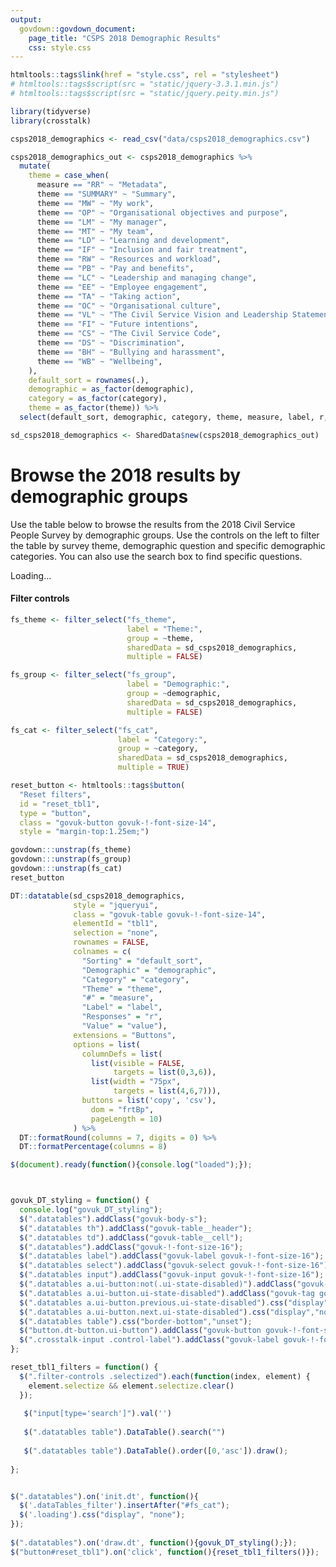 ```yaml
---
output:
  govdown::govdown_document:
    page_title: "CSPS 2018 Demographic Results"
    css: style.css
---
```


``` r
htmltools::tags$link(href = "style.css", rel = "stylesheet")
# htmltools::tags$script(src = "static/jquery-3.3.1.min.js")
# htmltools::tags$script(src = "static/jquery.peity.min.js")

```

``` r
library(tidyverse)
library(crosstalk)

csps2018_demographics <- read_csv("data/csps2018_demographics.csv")

csps2018_demographics_out <- csps2018_demographics %>%
  mutate(
    theme = case_when(
      measure == "RR" ~ "Metadata",
      theme == "SUMMARY" ~ "Summary",
      theme == "MW" ~ "My work",
      theme == "OP" ~ "Organisational objectives and purpose",
      theme == "LM" ~ "My manager",
      theme == "MT" ~ "My team",
      theme == "LD" ~ "Learning and development",
      theme == "IF" ~ "Inclusion and fair treatment",
      theme == "RW" ~ "Resources and workload",
      theme == "PB" ~ "Pay and benefits",
      theme == "LC" ~ "Leadership and managing change",
      theme == "EE" ~ "Employee engagement",
      theme == "TA" ~ "Taking action",
      theme == "OC" ~ "Organisational culture",
      theme == "VL" ~ "The Civil Service Vision and Leadership Statement",
      theme == "FI" ~ "Future intentions",
      theme == "CS" ~ "The Civil Service Code",
      theme == "DS" ~ "Discrimination",
      theme == "BH" ~ "Bullying and harassment",
      theme == "WB" ~ "Wellbeing",
    ),
    default_sort = rownames(.),
    demographic = as_factor(demographic),
    category = as_factor(category),
    theme = as_factor(theme)) %>%
  select(default_sort, demographic, category, theme, measure, label, r, value)

sd_csps2018_demographics <- SharedData$new(csps2018_demographics_out)

```

# Browse the 2018 results by demographic groups

Use the table below to browse the results from the 2018 Civil Service People Survey by demographic groups. Use the controls on the left to filter the table by survey theme, demographic question and specific demographic categories. You can also use the search box to find specific questions.

:::{.loading}
:::{.warning}
Loading...
:::
:::

:::{.govuk-grid-row .data-row}

:::{.govuk-grid-column-one-quarter .filter-controls .govuk-body-s}

#### Filter controls

```r


fs_theme <- filter_select("fs_theme",
                          label = "Theme:",
                          group = ~theme,
                          sharedData = sd_csps2018_demographics,
                          multiple = FALSE)

fs_group <- filter_select("fs_group",
                          label = "Demographic:",
                          group = ~demographic,
                          sharedData = sd_csps2018_demographics,
                          multiple = FALSE)

fs_cat <- filter_select("fs_cat",
                        label = "Category:",
                        group = ~category,
                        sharedData = sd_csps2018_demographics,
                        multiple = TRUE)

reset_button <- htmltools::tags$button(
  "Reset filters",
  id = "reset_tbl1", 
  type = "button",
  class = "govuk-button govuk-!-font-size-14",
  style = "margin-top:1.25em;")

govdown:::unstrap(fs_theme)
govdown:::unstrap(fs_group)
govdown:::unstrap(fs_cat)
reset_button

```
:::

:::{.govuk-grid-column-three-quarters .tbl-display}
```r

DT::datatable(sd_csps2018_demographics, 
              style = "jqueryui", 
              class = "govuk-table govuk-!-font-size-14",
              elementId = "tbl1",
              selection = "none",
              rownames = FALSE,
              colnames = c(
                "Sorting" = "default_sort",
                "Demographic" = "demographic",
                "Category" = "category",
                "Theme" = "theme",
                "#" = "measure",
                "Label" = "label",
                "Responses" = "r",
                "Value" = "value"),
              extensions = "Buttons",
              options = list(
                columnDefs = list(
                  list(visible = FALSE, 
                       targets = list(0,3,6)),
                  list(width = "75px",
                       targets = list(4,6,7))),
                buttons = list('copy', 'csv'),
                  dom = "frtBp",
                  pageLength = 10)
              ) %>%
  DT::formatRound(columns = 7, digits = 0) %>%
  DT::formatPercentage(columns = 8)

```
:::

:::


<!-- jQuery post-load actions: NO CONTENT AFTER THIS CODE BLOCK -->

``` js

$(document).ready(function(){console.log("loaded");});



govuk_DT_styling = function() {
  console.log("govuk_DT_styling");
  $(".datatables").addClass("govuk-body-s");
  $(".datatables th").addClass("govuk-table__header");
  $(".datatables td").addClass("govuk-table__cell");
  $(".datatables").addClass("govuk-!-font-size-16");
  $(".datatables label").addClass("govuk-label govuk-!-font-size-16");
  $(".datatables select").addClass("govuk-select govuk-!-font-size-16");
  $(".datatables input").addClass("govuk-input govuk-!-font-size-16");
  $(".datatables a.ui-button:not(.ui-state-disabled)").addClass("govuk-tag govuk-tag--grey govuk-!-font-size-14");
  $(".datatables a.ui-button.ui-state-disabled").addClass("govuk-tag govuk-tag--blue govuk-!-font-size-14");
  $(".datatables a.ui-button.previous.ui-state-disabled").css("display","none");
  $(".datatables a.ui-button.next.ui-state-disabled").css("display","none");
  $(".datatables table").css("border-bottom","unset");
  $("button.dt-button.ui-button").addClass("govuk-button govuk-!-font-size-14");
  $(".crosstalk-input .control-label").addClass("govuk-label govuk-!-font-size-16");
};

reset_tbl1_filters = function() {
  $(".filter-controls .selectized").each(function(index, element) { 
    element.selectize && element.selectize.clear()
  });
   
   $("input[type='search']").val('')
   
   $(".datatables table").DataTable().search("")
   
   $(".datatables table").DataTable().order([0,'asc']).draw();
   
};


$(".datatables").on('init.dt', function(){
  $('.dataTables_filter').insertAfter("#fs_cat");
  $('.loading').css("display", "none");
});
  
$(".datatables").on('draw.dt', function(){govuk_DT_styling();});
$("button#reset_tbl1").on('click', function(){reset_tbl1_filters()});

```

